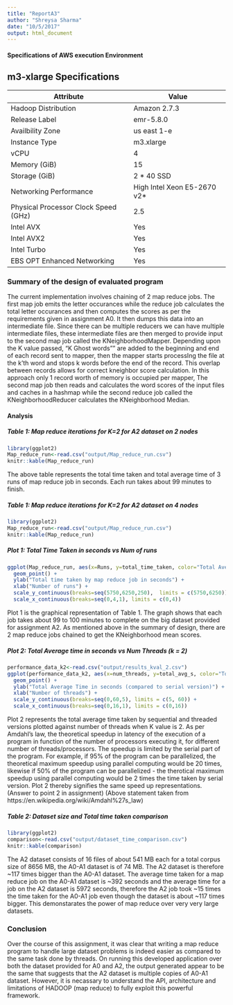 ```yaml
---
title: "ReportA3"
author: "Shreysa Sharma"
date: "10/5/2017"
output: html_document
---
```



#### Specifications of AWS execution Environment
m3-xlarge Specifications
-----------------------------------

Attribute                         | Value
----------------------------------|-------------------------------
Hadoop Distribution               | Amazon 2.7.3
Release Label                     | emr-5.8.0
Availbility Zone | us east 1-e
Instance Type        |	m3.xlarge
vCPU                    |	4
Memory (GiB)                   |	15
Storage (GiB)             |	2 * 40 SSD
Networking Performance             |	High Intel Xeon E5-2670 v2*
Physical Processor Clock Speed (GHz)                |	2.5
Intel AVX                          | Yes
Intel AVX2                       | Yes
Intel Turbo                       | Yes
EBS OPT Enhanced Networking       | Yes

### Summary of the design of evaluated program

The current implementation involves chaining of 2 map reduce jobs. The first map job emits the letter occurances while the reduce job calculates the total letter occurances and then computes the scores as per the requirements given in assignment A0. It then dumps this data into an intermediate file. Since there can be multiple reducers we can have multiple intermediate files, these intermediate files are then merged to provide input to the second map job called the KNeighborhoodMapper. Depending upon the K value passed, "K Ghost words"" are added to the beginning and end of each record sent to mapper, then the mapper starts processIng the file at the k'th word and stops k words before the end of the record. This overlap between records allows for correct kneighbor score calculation. In this approach only 1 record worth of memory is occupied per mapper, The second map job then reads and calculates the word scores of the input files and caches in a hashmap while the second reduce job called the KNeighborhoodReducer calculates the KNeighborhood Median. 

#### Analysis

##### Table 1: Map reduce iterations for K=2 for A2 dataset on 2 nodes

```r
library(ggplot2)
Map_reduce_run<-read.csv("output/Map_reduce_run.csv")
knitr::kable(Map_reduce_run)
```

The above table represents the total time taken and total average time of 3 runs of map reduce job in seconds. Each run takes about 99 minutes to finish.

##### Table 1: Map reduce iterations for K=2 for A2 dataset on 4 nodes

```r
library(ggplot2)
Map_reduce_run<-read.csv("output/Map_reduce_run.csv")
knitr::kable(Map_reduce_run)
```

##### Plot 1: Total Time Taken in seconds vs Num of runs

```r
ggplot(Map_reduce_run, aes(x=Runs, y=total_time_taken, color="Total Average Time")) + 
  geom_point() +
  ylab("Total time taken by map reduce job in seconds") + 
  xlab("Number of runs") + 
  scale_y_continuous(breaks=seq(5750,6250,250),  limits = c(5750,6250))+
  scale_x_continuous(breaks=seq(0,4,1), limits = c(0,4))
```

Plot 1 is the graphical representation of Table 1. The graph shows that each job takes about 99 to 100 minutes to complete on the big dataset provided for assignment A2. As mentioned above in the summary of design, there are 2 map reduce jobs chained to get the KNeighborhood mean scores.

##### Plot 2: Total Average time in seconds vs Num Threads (k = 2)

```r
performance_data_k2<-read.csv("output/results_kval_2.csv")
ggplot(performance_data_k2, aes(x=num_threads, y=total_avg_s, color="Total Average Time")) + 
  geom_point() +
  ylab("Total Average Time in seconds (compared to serial version)") + 
  xlab("Number of threads") + 
  scale_y_continuous(breaks=seq(0,60,5), limits = c(5, 60)) +
  scale_x_continuous(breaks=seq(0,16,1), limits = c(0,16))
```

Plot 2 represents the total average time taken by sequential and threaded versions plotted against number of threads when K value is 2. As per Amdahl's law, the theoretical speedup in latency of the execution of a program in function of the number of processors executing it, for different number of threads/processors. The speedup is limited by the serial part of the program. For example, if 95% of the program can be parallelized, the theoretical maximum speedup using parallel computing would be 20 times, likewise if 50% of the program can be parallelized - the therotical maximum speedup using parallel computing would be 2 times the time taken by serial version. Plot 2 thereby signifies the same speed up representations. (Answer to point 2 in assignment)
(Above statement taken from https://en.wikipedia.org/wiki/Amdahl%27s_law)

##### Table 2: Dataset size and Total time taken comparison

```r
library(ggplot2)
comparison<-read.csv("output/dataset_time_comparison.csv")
knitr::kable(comparison)
```


The A2 dataset consists of 16 files of about 541 MB each for a total corpus size of 8656 MB, the A0-A1 dataset is of 74 MB. The A2 dataset is therefore ~117 times bigger than the A0-A1 dataset. The average time taken for a map reduce job on the A0-A1 dataset is ~392 seconds and the average time for a job on the A2 dataset is 5972 seconds, therefore the A2 job took ~15 times the time taken for the A0-A1 job even though the dataset is about ~117 times bigger. This demonstarates the power of map reduce over very very large datasets.

### Conclusion

Over the course of this assignment, it was clear that writing a map reduce program to handle large dataset problems is indeed easier as compared to the same task done by threads. On running this developed application over both the dataset provided for A0 and A2, the output generated appear to be the same that suggests that the A2 dataset is multiple copies of A0-A1 dataset. 
However, it is necassary to understand the API, architecture and limitations of HADOOP (map reduce) to fully exploit this powerful framework.